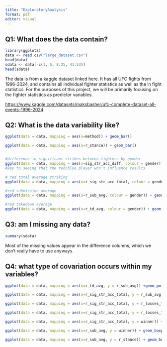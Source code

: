 ```yaml
---
title: "ExploratoryAnalysis"
format: pdf
editor: visual
---
```


## Q1: What does the data contain?

```r
library(ggplot2)
data <- read.csv("large_dataset.csv")
head(data)
sdata <- data[-c(1, 5, 8:25, 41:53)]
head(sdata)
```

The data is from a kaggle dataset linked here. It has all UFC fights from 1996-2024, and contains all individual fighter statistics as well as the in fight statistics. For the purposes of this project, we will be primarily focusing on the fighter statistics as predictor variables.

<https://www.kaggle.com/datasets/maksbasher/ufc-complete-dataset-all-events-1996-2024>

## Q2: What is the data variability like?

```r

ggplot(data = data, mapping = aes(x=method)) + geom_bar()

ggplot(data = data, mapping = aes(x=r_stance)) + geom_bar()


#difference in significant strikes between fighters by gender
ggplot(data = data, mapping = aes(x=sig_str_acc_diff, colour = gender)) + geom_freqpoly()
#key to seeing that the red/blue player won't influence results 

# red total average striking 
ggplot(data = data, mapping = aes(x=r_sig_str_acc_total, colour = gender)) + geom_freqpoly()

#red submission average
ggplot(data = data, mapping = aes(x=r_sub_avg, colour = gender)) + geom_freqpoly()

#red takedown average
ggplot(data = data, mapping = aes(x=r_td_avg, colour = gender)) + geom_freqpoly()


```

## Q3: am I missing any data?

```r
summary(sdata)
```

Most of the missing values appear in the difference columns, which we don't really have to use anyways.

## Q4: what type of covariation occurs within my variables?

```r
ggplot(data = data, mapping = aes(x=r_td_avg, y = r_sub_avg)) +geom_point()

ggplot(data = data, mapping = aes(x=r_sig_str_acc_total, y = r_sub_avg, colour = gender)) +geom_point()

ggplot(data = data, mapping = aes(x=r_sig_str_acc_total, y = r_losses_total, colour = gender)) +geom_point()

ggplot(data = data, mapping = aes(x=r_sig_str_acc_total, y = r_losses_total, colour = winner)) +geom_point()

ggplot(data = data, mapping = aes(x=r_sig_str_acc_total, y = winner)) + geom_boxplot()

ggplot(data = data, mapping = aes(x=r_sub_avg, y = winner)) + geom_boxplot()

ggplot(data = data, mapping = aes(x=r_sub_avg, y = r_stance)) + geom_boxplot()

```
